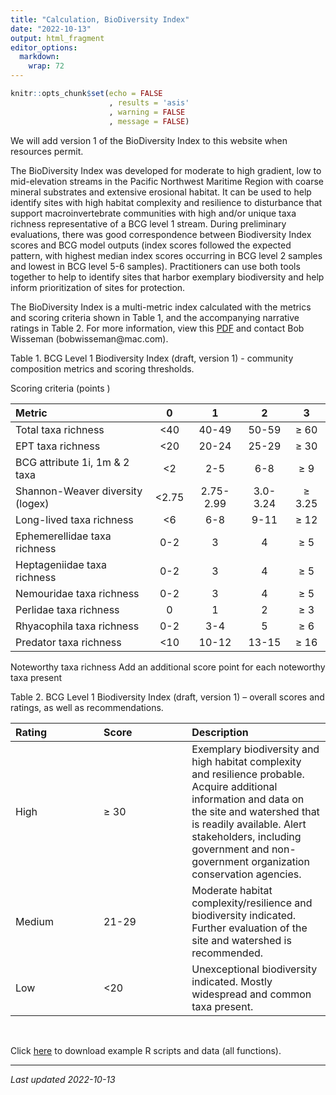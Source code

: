 ```yaml
---
title: "Calculation, BioDiversity Index"
date: "2022-10-13"
output: html_fragment
editor_options: 
  markdown: 
    wrap: 72
---
```


```r
knitr::opts_chunk$set(echo = FALSE
                      , results = 'asis'
                      , warning = FALSE
                      , message = FALSE)
```

We will add version 1 of the BioDiversity Index to this website when resources permit.

The BioDiversity Index was developed for moderate to high gradient, low to mid-elevation streams in the Pacific Northwest Maritime Region with coarse mineral substrates and extensive erosional habitat. It can be used to help identify sites with high habitat complexity and resilience to disturbance that support macroinvertebrate communities with high and/or unique taxa richness representative of a BCG level 1 stream. During preliminary evaluations, there was good correspondence between Biodiversity Index scores and BCG model outputs (index scores followed the expected pattern, with highest median index scores occurring in BCG level 2 samples and lowest in BCG level 5-6 samples). Practitioners can use both tools together to help to identify sites that harbor exemplary biodiversity and help inform prioritization of sites for protection.

The BioDiversity Index is a multi-metric index calculated with the metrics and scoring criteria shown in Table 1, and the accompanying narrative ratings in Table 2. For more information, view this [PDF](links/BCGLevel1_BiodiversityIndex_MaritimePNW_4-19-2019.pdf) and 
contact Bob Wisseman (bobwisseman@mac.com).

Table 1. BCG Level 1 Biodiversity Index (draft, version 1) - community composition metrics and scoring thresholds.

Scoring criteria (points )

|Metric                          |	0  | 1	     | 2	    | 3  |
|:-------------------------------|:---:|:-------:|:------:|:--:|
|Total taxa richness	           |<40  |40-49	   |50-59   |≥ 60|
|EPT taxa richness 	             |<20  |	20-24  |25-29   |	≥ 30|
|BCG attribute 1i, 1m & 2 taxa   |<2   |	2-5	   |6-8     |	≥ 9|
|Shannon-Weaver diversity (logex)|<2.75|2.75-2.99|3.0-3.24|	≥ 3.25|
|Long-lived taxa richness	       |<6	 |6-8	     |9-11    |	≥ 12|
|Ephemerellidae taxa richness    |	0-2|	3	     | 4      |	≥ 5|
|Heptageniidae taxa richness     |	0-2|3        |	4     |	≥ 5|
|Nemouridae taxa richness	       |0-2	 |3	       |4	      |≥ 5|
|Perlidae taxa richness          |	0  |	1      |	2     |	≥ 3|
|Rhyacophila taxa richness       |	0-2|3-4      |	5     |	≥ 6|
|Predator taxa richness	         |<10  |10-12    |13-15   |	≥ 16|

Noteworthy taxa richness	Add an additional score point for each noteworthy taxa present

Table 2. BCG Level 1 Biodiversity Index (draft, version 1) – overall scores and ratings, as well as recommendations.

|Rating	|Score	|Description|
|:------|:------|:----------|
|High	  |≥ 30   |	Exemplary biodiversity and high habitat complexity and resilience probable. Acquire additional information and data on the site and watershed that is readily available. Alert stakeholders, including government and non-government organization conservation agencies.|
|Medium	|21-29  |	Moderate habitat complexity/resilience and biodiversity indicated. Further evaluation of the site and watershed is recommended.|
|Low	  |<20    |	Unexceptional biodiversity indicated. Mostly widespread and common taxa present.|

<br>

Click [here](links\examples_all.zip) to download example R scripts and data (all
functions).

---

*Last updated 2022-10-13*
